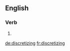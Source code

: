 ==English==

===Verb===
{{head|en}}

# {{present participle of|discretize|lang=en}}

[[de:discretizing]]
[[fr:discretizing]]